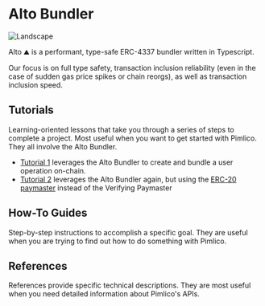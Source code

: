 # Alto Bundler

![Landscape](/alto.png)

Alto ⛰️ is a performant, type-safe ERC-4337 bundler written in Typescript.

Our focus is on full type safety, transaction inclusion reliability (even in the case of sudden gas price spikes or chain reorgs), as well as transaction inclusion speed.

## Tutorials

Learning-oriented lessons that take you through a series of steps to complete a project. Most useful when you want to get started with Pimlico. They all involve the Alto Bundler.

- [Tutorial 1](/permissionless/tutorial/tutorial-1) leverages the Alto Bundler to create and bundle a user operation on-chain.
- [Tutorial 2](/permissionless/tutorial/tutorial-2) leverages the Alto Bundler again, but using the [ERC-20 paymaster](/references/paymaster/erc20-paymaster) instead of the Verifying Paymaster

## How-To Guides

Step-by-step instructions to accomplish a specific goal. They are useful when you are trying to find out how to do something with Pimlico.

## References

References provide specific technical descriptions. They are most useful when you need detailed information about Pimlico's APIs.
